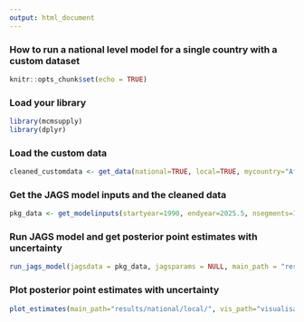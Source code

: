 ```yaml
---
output: html_document
---
```

### How to run a national level model for a single country with a custom dataset

```r
knitr::opts_chunk$set(echo = TRUE)
```

### Load your library

```r
library(mcmsupply)
library(dplyr)
```

### Load the custom data 

```r
cleaned_customdata <- get_data(national=TRUE, local=TRUE, mycountry="Afghanistan", fp2030=TRUE, surveydata_filepath="data-raw/sample_custom_datasets/national_user_input_test_correct.xlsx")

```

### Get the JAGS model inputs and the cleaned data

```r
pkg_data <- get_modelinputs(startyear=1990, endyear=2025.5, nsegments=12, raw_data = cleaned_customdata)

```

### Run JAGS model and get posterior point estimates with uncertainty

```r
run_jags_model(jagsdata = pkg_data, jagsparams = NULL, main_path = "results/national/local/", n_iter = 80000, n_burnin = 10000, n_thin = 35)
```

### Plot posterior point estimates with uncertainty

```r
plot_estimates(main_path="results/national/local/", vis_path="visualisation/national/local/", pkg_data)
```
